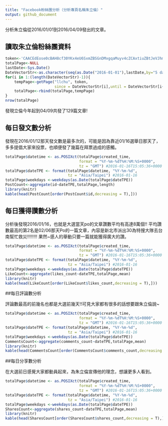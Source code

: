 ```yaml
---
title: "Facebook粉絲團分析（分析專頁名稱朱立倫）"
output: github_document
---
```

分析朱立倫從2016/01/01到2016/04/09發出的文章。

## 讀取朱立倫粉絲團資料
```r
token<-'CAACEdEose0cBAH8cf30YKx4eU6SxmZBSGnDMxgqaMuyv4cZCAxtiuZBtJeVJhmZAtZALrZAexD80buXzPhZAaF6TKjnrOCZBjtaqBRZBTY1BcNZAnK1N0kin7ZCH3bTObZC0I01mP8cf8ABrjLmYNUqrzMxk9PqlWU2VVqNPQven7z4EEr6y38hZA4CRA9zW6AmjMaeZBVoZC0CZCnEXhdDSDstZBXEXufMsgTyZB04zYZD'
totalPage<-NULL
lastDate<-Sys.Date()
DateVectorStr<-as.character(seq(as.Date("2016-01-01"),lastDate,by="5 days"))
for(i in 1:(length(DateVectorStr)-1)){
    tempPage<-getPage("llchu", token,
                      since = DateVectorStr[i],until = DateVectorStr[i+1])
    totalPage<-rbind(totalPage,tempPage)
}
nrow(totalPage)
```
發現立倫今年起到04/09共發了129篇文章!

## 每日發文數分析

發現在2016/01/12那天發文數是最多次的，可能是因為靠近01/16選舉日那天了，多多提倡大家來投票，也順便發了幾篇在拜票過成的感觸。
```r
totalPage$datetime <- as.POSIXct(totalPage$created_time, 
                                 format = "%Y-%m-%dT%H:%M:%S+0000", 
                                 tz = "GMT") #2016-01-16T15:05:36+0000
totalPage$dateTPE <- format(totalPage$datetime, "%Y-%m-%d", 
                            tz = "Asia/Taipei") #2016-01-16
totalPage$weekdays <-weekdays(as.Date(totalPage$dateTPE))
PostCount<-aggregate(id~dateTPE,totalPage,length)
library(knitr)
kable(head(PostCount[order(PostCount$id,decreasing = T),]))
```


## 每日獲得讚數分析

分析後發現2016/01/16，也就是大選當天po的文章讚數平均有高達8萬個!!
平均讚數最高的第2名是02/06那天Po的一篇文章，內容是新北市派出30為特搜大隊去台南幫忙救災!!!!!!!!
果然~感人的舉動只要一篇就能獲得廣大的讚。

```r
totalPage$datetime <- as.POSIXct(totalPage$created_time, 
                                 format = "%Y-%m-%dT%H:%M:%S+0000", 
                                 tz = "GMT") #2016-01-16T15:05:36+0000
totalPage$dateTPE <- format(totalPage$datetime, "%Y-%m-%d", 
                            tz = "Asia/Taipei") #2016-01-16
totalPage$weekdays <-weekdays(as.Date(totalPage$dateTPE))
LikeCount<-aggregate(likes_count~dateTPE,totalPage,mean)
library(knitr)
kable(head(LikeCount[order(LikeCount$likes_count,decreasing = T),]))
```

##每日評論數分析

評論數最高的前幾名也都是大選前幾天!!可見大家都有很多的話想要跟朱立倫說~

```r
totalPage$datetime <- as.POSIXct(totalPage$created_time, 
                                 format = "%Y-%m-%dT%H:%M:%S+0000", 
                                 tz = "GMT") #2016-01-16T15:05:36+0000
totalPage$dateTPE <- format(totalPage$datetime, "%Y-%m-%d", 
                            tz = "Asia/Taipei") #2016-01-16
totalPage$weekdays <-weekdays(as.Date(totalPage$dateTPE))
CommentsCount<-aggregate(comments_count~dateTPE,totalPage,mean)
library(knitr)
kable(head(CommentsCount[order(CommentsCount$comments_count,decreasing = T),]))
```

##每日分享數分析

在大選前日感覺大家都動員起來，為朱立倫宣傳他的理念，想讓更多人看到。

```r
totalPage$datetime <- as.POSIXct(totalPage$created_time, 
                                 format = "%Y-%m-%dT%H:%M:%S+0000", 
                                 tz = "GMT") #2016-01-16T15:05:36+0000
totalPage$dateTPE <- format(totalPage$datetime, "%Y-%m-%d", 
                            tz = "Asia/Taipei") #2016-01-16
totalPage$weekdays <-weekdays(as.Date(totalPage$dateTPE))
SharesCount<-aggregate(shares_count~dateTPE,totalPage,mean)
library(knitr)
kable(head(SharesCount[order(SharesCount$shares_count,decreasing = T),]))
```
